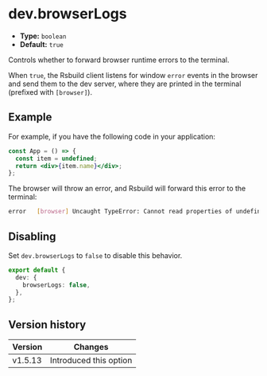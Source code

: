 # dev.browserLogs

- **Type:** `boolean`
- **Default:** `true`

Controls whether to forward browser runtime errors to the terminal.

When `true`, the Rsbuild client listens for window `error` events in the browser and send them to the dev server, where they are printed in the terminal (prefixed with `[browser]`).

## Example

For example, if you have the following code in your application:

```jsx title="src/App.jsx"
const App = () => {
  const item = undefined;
  return <div>{item.name}</div>;
};
```

The browser will throw an error, and Rsbuild will forward this error to the terminal:

```bash
error   [browser] Uncaught TypeError: Cannot read properties of undefined (reading 'name') (src/App.jsx:3:0)
```

## Disabling

Set `dev.browserLogs` to `false` to disable this behavior.

```ts title="rsbuild.config.ts"
export default {
  dev: {
    browserLogs: false,
  },
};
```

## Version history

| Version | Changes                |
| ------- | ---------------------- |
| v1.5.13 | Introduced this option |
